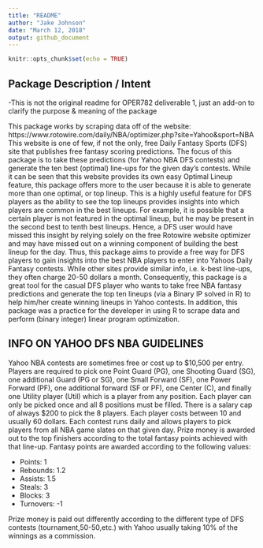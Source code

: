 ```yaml
---
title: "README"
author: "Jake Johnson"
date: "March 12, 2018"
output: github_document
---
```


```r
knitr::opts_chunk$set(echo = TRUE)
```

## Package Description / Intent

-This is not the original readme for OPER782 deliverable 1, just an add-on to clarify the purpose & meaning of the package

This package works by scraping data off of the website: https://www.rotowire.com/daily/NBA/optimizer.php?site=Yahoo&sport=NBA
This website is one of few, if not the only, free Daily Fantasy Sports (DFS)
site that publishes free fantasy scoring predictions. The focus of this package is to take these predictions (for Yahoo NBA DFS contests) and generate the ten best (optimal) line-ups for the given day's contests.
While it can be seen that this website provides its own easy Optimal Lineup feature, this package offers more to the user because it is able to generate more than one optimal, or top lineup. This is a highly useful feature for DFS players as the ability to see the top lineups provides insights into which players are common in the best lineups. For example, it is possible that a certain player is not featured in the optimal lineup, but he may be present in the second best to tenth best lineups. Hence, a DFS user would have missed this insight by relying solely on the free Rotowire website optimizer and may have missed out on a winning component of building the best lineup for the day.
Thus, this package aims to provide a free way for DFS players to gain insights into the best NBA players to enter into Yahoos Daily Fantasy contests. While other sites provide similar info, i.e. k-best line-ups, they often charge 20-50 dollars a month. Consequently, this package is a great tool for the casual DFS player who wants to take free NBA fantasy predictions and generate the top ten lineups (via a Binary IP solved in R) to help him/her create winning lineups in Yahoo contests.
In addition, this package was a practice for the developer in using R to scrape data and perform (binary integer) linear program optimization.

## INFO ON YAHOO DFS NBA GUIDELINES

Yahoo NBA contests are sometimes free or cost up to $10,500 per entry.
Players are required to pick one Point Guard (PG), one Shooting Guard (SG), one additional Guard (PG or SG), one Small Forward (SF), one Power Forward (PF), one additional forward (SF or PF), one Center (C), and finally one Utility player (Util) which is a player from any position. Each player can only be picked once and all 8 positions must be filled. There is a salary cap of always $200 to pick the 8 players. Each player costs between 10 and usually 60 dollars. Each contest runs daily and allows players to pick players from all NBA game slates on that given day. Prize money is awarded out to the top finishers according to the total fantasy points achieved with that line-up. Fantasy points are awarded according to the following values:

* Points: 1
* Rebounds: 1.2
* Assists: 1.5
* Steals: 3
* Blocks: 3
* Turnovers: -1

Prize money is paid out differently according to the different type of DFS contests (tournament,50-50,etc.) with Yahoo usually taking 10% of the winnings as a commission.


